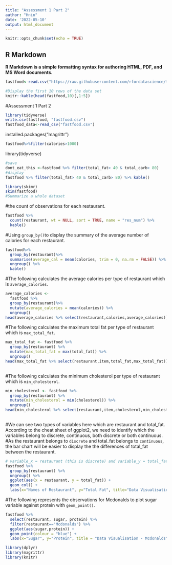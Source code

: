```yaml
---
title: "Assessment 1 Part 2"
author: "Hnin"
date: '2022-05-10'
output: html_document
---
```


```r
knitr::opts_chunk$set(echo = TRUE)
```

## R Markdown

**R Markdown is a simple formatting syntax for authoring HTML, PDF, and MS Word documents.**

```r
fastfood<-read.csv("https://raw.githubusercontent.com/rfordatascience/tidytuesday/master/data/2018/2018-09-04/fastfood_calories.csv")
```

```r
#Display the first 10 rows of the data set
knitr::kable(head(fastfood,10)[,1:5])
```

#Assessment 1 Part 2
```r

library(tidyverse)
write.csv(fastfood, "fastfood.csv")
fastfood_data<-read_csv("fastfood.csv")

```

installed.packages("magrittr")

```r
fastfood%>%filter(calories>1000)
```
library(tidyverse)


```r
#save
dont_eat_this <-fastfood %>% filter(total_fat> 40 & total_carb> 80)
#display
fastfood %>% filter(total_fat> 40 & total_carb> 80) %>% kable()
```

```r
library(skimr)
skim(fastfood)
#Summarize a whole dataset
```
#the count of observations for each restaurant.

```r
fastfood %>%
  count(restaurant, wt = NULL, sort = TRUE, name = "res_num") %>% 
  kable()
```


#Using `group_by()`to display the summary of the average number of calories for each restaurant.

```r
fastfood%>%
  group_by(restaurant)%>%
  summarise(average_cal = mean(calories, trim = 0, na.rm = FALSE)) %>% 
  ungroup() %>% 
  kable()
```
#The following calculates the average calories per type of restaurant which is `average_calories`.

```r
average_calories <-
  fastfood %>% 
  group_by(restaurant)%>%
  mutate(average_calories = mean(calories)) %>% 
  ungroup()
head(average_calories %>% select(restaurant,calories,average_calories))
```
#The following calculates the maximum total fat per type of restaurant which is `max_total_fat`.

```r
max_total_fat <- fastfood %>% 
  group_by(restaurant) %>%
  mutate(max_total_fat = max(total_fat)) %>% 
  ungroup()
head(max_total_fat %>% select(restaurant,item,total_fat,max_total_fat))
  
```
#The following calculates the minimum cholesterol per type of restaurant which is `min_cholesterol`.

```r
min_cholesterol <- fastfood %>% 
  group_by(restaurant) %>%
  mutate(min_cholesterol = min(cholesterol)) %>% 
  ungroup()
head(min_cholesterol %>% select(restaurant,item,cholesterol,min_cholesterol))
  
```

#We can see two types of variables here which are restaurant and total_fat. According to the cheat sheet of ggplot2, we need to identify which the variables belong to discrete, continuous, both discrete or both continuous. 
#As the restaurant belongs to `discrete` and total_fat belongs to `continuous`, the bar chart will be easier to display the the differences of total_fat between the restaurant.
```r
# variable_x = restaurant (this is discrete) and variable_y = total_fat (this is continuous)
fastfood %>% 
  group_by(restaurant) %>% 
  ungroup() %>% 
  ggplot(aes(x = restaurant, y = total_fat)) +
  geom_col() +
  labs(x="Names of Restaurant", y="Total Fat", title="Data Visualisation 1", caption = "Image 1:Bar Graph")
```


#The following represents the observations for Mcdonalds to plot sugar variable against protein with `geom_point()`.

```r
fastfood %>% 
  select(restaurant, sugar, protein) %>% 
  filter(restaurant=="Mcdonalds") %>% 
  ggplot(aes(sugar,protein)) +
  geom_point(colour = "blue") +
  labs(x="Sugar", y="Protein", title = "Data Visualisation - Mcdonalds", caption = "Image 2:Point Graph")
```
```r
library(dplyr)
library(magrittr)
library(knitr)
```
